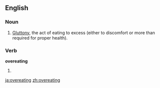 ==English==

===Noun===
{{en-noun|-}}

#[[gluttony|Gluttony]], the act of eating to excess (either to discomfort or more than required for proper health).

===Verb===
'''overeating'''

#{{present participle of|[[overeat]]}}

[[ja:overeating]]
[[zh:overeating]]